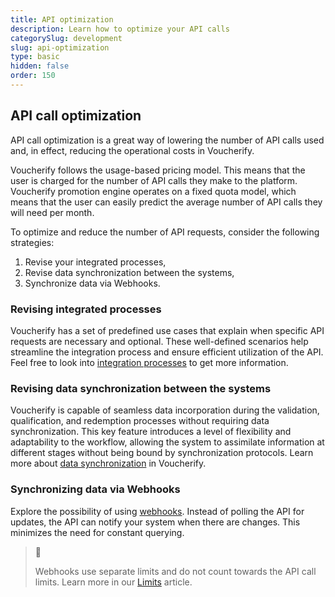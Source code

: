 ```yaml
---
title: API optimization
description: Learn how to optimize your API calls
categorySlug: development
slug: api-optimization
type: basic
hidden: false
order: 150
---
```


## API call optimization

API call optimization is a great way of lowering the number of API calls used and, in effect, reducing the operational costs in Voucherify.

Voucherify follows the usage-based pricing model. This means that the user is charged for the number of API calls they make to the platform. Voucherify promotion engine operates on a fixed quota model, which means that the user can easily predict the average number of API calls they will need per month.

To optimize and reduce the number of API requests, consider the following strategies:

1. Revise your integrated processes,
2. Revise data synchronization between the systems,
3. Synchronize data via Webhooks.

### Revising integrated processes

Voucherify has a set of predefined use cases that explain when specific API requests are necessary and optional. These well-defined scenarios help streamline the integration process and ensure efficient utilization of the API. Feel free to look into [integration processes](doc:integration-processes) to get more information.

### Revising data synchronization between the systems

Voucherify is capable of seamless data incorporation during the validation, qualification, and redemption processes without requiring data synchronization. This key feature introduces a level of flexibility and adaptability to the workflow, allowing the system to assimilate information at different stages without being bound by synchronization protocols. Learn more about [data synchronization](doc:data-synchronization) in Voucherify.

### Synchronizing data via Webhooks

Explore the possibility of using [webhooks](https://support.voucherify.io/article/68-webhooks-notifications). Instead of polling the API for updates, the API can notify your system when there are changes. This minimizes the need for constant querying.

> 📘
>
>Webhooks use separate limits and do not count towards the API call limits. Learn more in our [Limits](doc:limits) article.